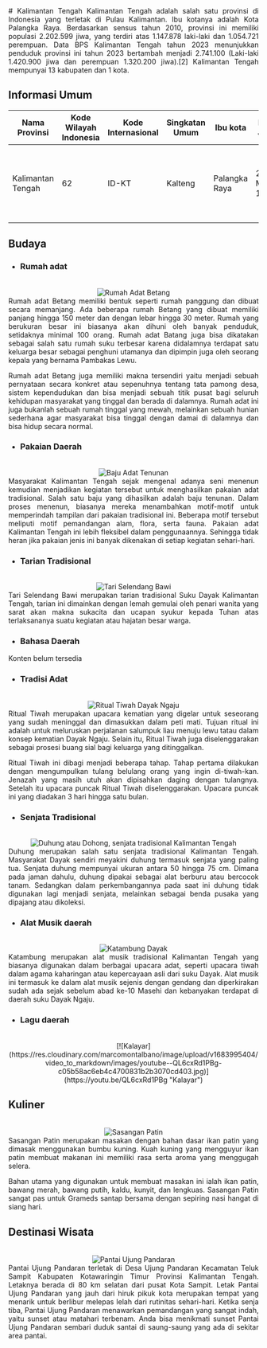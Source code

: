 <div align="justify">
   # Kalimantan Tengah
   Kalimantan Tengah adalah salah satu provinsi di Indonesia yang terletak di Pulau Kalimantan. Ibu kotanya adalah Kota Palangka Raya. Berdasarkan sensus tahun 2010, provinsi ini memiliki populasi 2.202.599 jiwa, yang terdiri atas 1.147.878 laki-laki dan 1.054.721 perempuan. Data BPS Kalimantan Tengah tahun 2023 menunjukkan penduduk provinsi ini tahun 2023 bertambah menjadi 2.741.100 (Laki-laki 1.420.900 jiwa dan perempuan 1.320.200 jiwa).[2] Kalimantan Tengah mempunyai 13 kabupaten dan 1 kota.

   ## Informasi Umum
   |             Nama Provinsi                |  Kode Wilayah Indonesia  | Kode Internasional | Singkatan Umum |        Ibu kota           |        Hari Jadi     |                         Lambang                                      |
   |------------------------------------------|--------------------------|--------------------|----------------|---------------------------|----------------------|----------------------------------------------------------------------|
   |          Kalimantan Tengah               |            62            |     	  ID-KT       | Kalteng        |     Palangka Raya         |       23 Mei 1957    | <div align="center"><img alt="Lambang" width="150" src="https://upload.wikimedia.org/wikipedia/commons/thumb/4/4e/Coat_of_arms_of_Central_Kalimantan.svg/90px-Coat_of_arms_of_Central_Kalimantan.svg.png"/></div> |

   ## Budaya

   - ### Rumah adat
   <br/>
   <div align="center"><img alt="Rumah Adat Betang" src="https://cdn-cms.pgimgs.com/static/2020/12/Rumah-Adat-Betang-Khas-Kalimantan-Tengah-_rev-e1625799152766.jpg"/></div>
   Rumah adat Betang memiliki bentuk seperti rumah panggung dan dibuat secara memanjang. Ada beberapa rumah Betang yang dibuat memiliki panjang hingga 150 meter dan dengan lebar hingga 30 meter. Rumah yang berukuran besar ini biasanya akan dihuni oleh banyak penduduk, setidaknya minimal 100 orang. Rumah adat Batang juga bisa dikatakan sebagai salah satu rumah suku terbesar karena didalamnya terdapat satu keluarga besar sebagai penghuni utamanya dan dipimpin juga oleh seorang kepala yang bernama Pambakas Lewu.

   Rumah adat Betang juga memiliki makna tersendiri yaitu menjadi sebuah pernyataan secara konkret atau sepenuhnya tentang tata pamong desa, sistem kependudukan dan bisa menjadi sebuah titik pusat bagi seluruh kehidupan masyarakat yang tinggal dan berada di dalamnya. Rumah adat ini juga bukanlah sebuah rumah tinggal yang mewah, melainkan sebuah hunian sederhana agar masyarakat bisa tinggal dengan damai di dalamnya dan bisa hidup secara normal.
   
   - ### Pakaian Daerah
   <br/>
   <div align="center"><img alt="Baju Adat Tenunan" src="https://pinhome-blog-assets-public.s3.ap-southeast-1.amazonaws.com/2021/07/Baju-Adat-Tenunan.webp"/></div>
   Masyarakat Kalimantan Tengah sejak mengenal adanya seni menenun kemudian menjadikan kegiatan tersebut untuk menghasilkan pakaian adat tradisional. Salah satu baju yang dihasilkan adalah baju tenunan. Dalam proses menenun, biasanya mereka menambahkan motif-motif untuk memperindah tampilan dari pakaian tradisional ini. Beberapa motif tersebut meliputi motif pemandangan alam, flora, serta fauna. Pakaian adat Kalimantan Tengah ini lebih fleksibel dalam penggunaannya. Sehingga tidak heran jika pakaian jenis ini banyak dikenakan di setiap kegiatan sehari-hari.
   
   - ### Tarian Tradisional
   <br/>
   <div align="center"><img alt="Tari Selendang Bawi" src="https://i0.wp.com/palangkaraya.go.id/wp-content/uploads/2022/08/IMG_20220821_122850_1024_x_768_piksel-1.jpg?fit=1024%2C768&ssl=1"/></div>
   Tari Selendang Bawi merupakan tarian tradisional Suku Dayak Kalimantan Tengah, tarian ini dimainkan dengan lemah gemulai oleh penari wanita yang sarat akan makna sukacita dan ucapan syukur kepada Tuhan atas terlaksananya suatu kegiatan atau hajatan besar warga.
   
   - ### Bahasa Daerah
   Konten belum tersedia
   
   - ### Tradisi Adat
   <br/>
   <div align="center"><img alt="Ritual Tiwah Dayak Ngaju" src="https://asset.kompas.com/crops/LemDFmb0YF4Sd7OS-V7el3qOf8U=/0x0:600x400/750x500/data/photo/2022/03/01/621dc4aeacefe.jpeg"/></div>
   Ritual Tiwah merupakan upacara kematian yang digelar untuk seseorang yang sudah meninggal dan dimasukkan dalam peti mati. Tujuan ritual ini adalah untuk meluruskan perjalanan salumpuk liau menuju lewu tatau dalam konsep kematian Dayak Ngaju. Selain itu, Ritual Tiwah juga diselenggarakan sebagai prosesi buang sial bagi keluarga yang ditinggalkan.

   Ritual Tiwah ini dibagi menjadi beberapa tahap. Tahap pertama dilakukan dengan mengumpulkan tulang belulang orang yang ingin di-tiwah-kan. Jenazah yang masih utuh akan dipisahkan daging dengan tulangnya. Setelah itu upacara puncak Ritual Tiwah diselenggarakan. Upacara puncak ini yang diadakan 3 hari hingga satu bulan.
   
   - ### Senjata Tradisional
   <br/>
   <div align="center"><img alt="Duhung atau Dohong, senjata tradisional Kalimantan Tengah" src="https://pariwisataindonesia.id/wp-content/uploads/2020/10/senjata-dohong-foto-by-asyraafahmadicom.jpg"/></div>
   Duhung merupakan salah satu senjata tradisional Kalimantan Tengah. Masyarakat Dayak sendiri meyakini duhung termasuk senjata yang paling tua. Senjata duhung mempunyai ukuran antara 50 hingga 75 cm. Dimana pada jaman dahulu, duhung dipakai sebagai alat berburu atau bercocok tanam. Sedangkan dalam perkembangannya pada saat ini duhung tidak digunakan lagi menjadi senjata, melainkan sebagai benda pusaka yang dipajang atau dikoleksi.
   
   - ### Alat Musik daerah
   <br/>
   <div align="center"><img alt="Katambung Dayak" src="https://images.tokopedia.net/img/cache/700/VqbcmM/2021/3/26/a3845134-d25d-42d9-97c5-752d469028a9.jpg"/></div>
   Katambung merupakan alat musik tradisional Kalimantan Tengah yang biasanya digunakan dalam berbagai upacara adat, seperti upacara tiwah dalam agama kaharingan atau kepercayaan asli dari suku Dayak. Alat musik ini termasuk ke dalam alat musik sejenis dengan gendang dan diperkirakan sudah ada sejak sebelum abad ke-10 Masehi dan kebanyakan terdapat di daerah suku Dayak Ngaju.
   
   - ### Lagu daerah
   <br/>
   <div align="center">[![Kalayar](https://res.cloudinary.com/marcomontalbano/image/upload/v1683995404/video_to_markdown/images/youtube--QL6cxRd1PBg-c05b58ac6eb4c4700831b2b3070cd403.jpg)](https://youtu.be/QL6cxRd1PBg "Kalayar")</div>
      
   ## Kuliner
   <br/>
   <div align="center"><img alt="Sasangan Patin" src="https://img-global.cpcdn.com/recipes/e337c31809794077/680x482cq70/sasangan-patin-khas-kalteng-foto-resep-utama.jpg"/></div>
   Sasangan Patin merupakan masakan dengan bahan dasar ikan patin yang dimasak menggunakan bumbu kuning. Kuah kuning yang mengguyur ikan patin membuat makanan ini memiliki rasa serta aroma yang menggugah selera.

   Bahan utama yang digunakan untuk membuat masakan ini ialah ikan patin, bawang merah, bawang putih, kaldu, kunyit, dan lengkuas.  Sasangan Patin sangat pas untuk Grameds santap bersama dengan sepiring nasi hangat di siang hari.
   
   ## Destinasi Wisata
   <br/>
   <div align="center"><img alt="Pantai Ujung Pandaran" src="https://ksmtour.com/media/images/articles6/pantai-ujung-pandaran-kalimantan-tengah.jpg"/></div>
   Pantai Ujung Pandaran terletak di Desa Ujung Pandaran Kecamatan Teluk Sampit Kabupaten Kotawaringin Timur Provinsi Kalimantan Tengah. Letaknya berada di 80 km selatan dari pusat Kota Sampit. Letak Pantai Ujung Pandaran yang jauh dari hiruk pikuk kota merupakan tempat yang menarik untuk berlibur melepas lelah dari rutinitas sehari-hari. Ketika senja tiba, Pantai Ujung Pandaran menawarkan pemandangan yang sangat indah, yaitu sunset atau matahari terbenam. Anda bisa menikmati sunset Pantai Ujung Pandaran sembari duduk santai di saung-saung yang ada di sekitar area pantai.
</div>